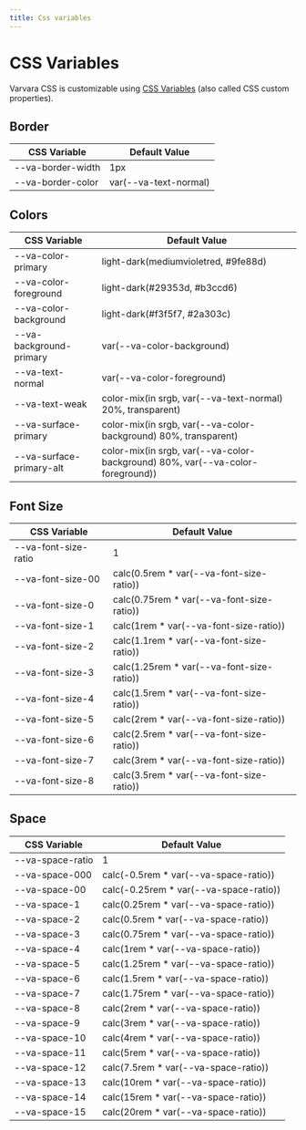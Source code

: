 ```yaml
---
title: Css variables
---
```



# CSS Variables

Varvara CSS is customizable using [CSS Variables](https://developer.mozilla.org/en-US/docs/Web/CSS/Using_CSS_custom_properties) (also called CSS custom properties).

## Border

| CSS Variable      | Default Value         |
| ----------------- | --------------------- |
| --va-border-width | 1px                   |
| --va-border-color | var(--va-text-normal) |

## Colors

| CSS Variable             | Default Value                                                                  |
| ------------------------ | ------------------------------------------------------------------------------ |
| --va-color-primary       | light-dark(mediumvioletred, #9fe88d)                                           |
| --va-color-foreground    | light-dark(#29353d, #b3ccd6)                                                   |
| --va-color-background    | light-dark(#f3f5f7, #2a303c)                                                   |
| --va-background-primary  | var(--va-color-background)                                                     |
| --va-text-normal         | var(--va-color-foreground)                                                     |
| --va-text-weak           | color-mix(in srgb, var(--va-text-normal) 20%, transparent)                     |
| --va-surface-primary     | color-mix(in srgb, var(--va-color-background) 80%, transparent)                |
| --va-surface-primary-alt | color-mix(in srgb, var(--va-color-background) 80%, var(--va-color-foreground)) |

## Font Size

| CSS Variable         | Default Value                              |
| -------------------- | ------------------------------------------ |
| --va-font-size-ratio | 1                                          |
| --va-font-size-00    | calc(0.5rem \* var(--va-font-size-ratio))  |
| --va-font-size-0     | calc(0.75rem \* var(--va-font-size-ratio)) |
| --va-font-size-1     | calc(1rem \* var(--va-font-size-ratio))    |
| --va-font-size-2     | calc(1.1rem \* var(--va-font-size-ratio))  |
| --va-font-size-3     | calc(1.25rem \* var(--va-font-size-ratio)) |
| --va-font-size-4     | calc(1.5rem \* var(--va-font-size-ratio))  |
| --va-font-size-5     | calc(2rem \* var(--va-font-size-ratio))    |
| --va-font-size-6     | calc(2.5rem \* var(--va-font-size-ratio))  |
| --va-font-size-7     | calc(3rem \* var(--va-font-size-ratio))    |
| --va-font-size-8     | calc(3.5rem \* var(--va-font-size-ratio))  |

## Space

| CSS Variable     | Default Value                           |
| ---------------- | --------------------------------------- |
| --va-space-ratio | 1                                       |
| --va-space-000   | calc(-0.5rem \* var(--va-space-ratio))  |
| --va-space-00    | calc(-0.25rem \* var(--va-space-ratio)) |
| --va-space-1     | calc(0.25rem \* var(--va-space-ratio))  |
| --va-space-2     | calc(0.5rem \* var(--va-space-ratio))   |
| --va-space-3     | calc(0.75rem \* var(--va-space-ratio))  |
| --va-space-4     | calc(1rem \* var(--va-space-ratio))     |
| --va-space-5     | calc(1.25rem \* var(--va-space-ratio))  |
| --va-space-6     | calc(1.5rem \* var(--va-space-ratio))   |
| --va-space-7     | calc(1.75rem \* var(--va-space-ratio))  |
| --va-space-8     | calc(2rem \* var(--va-space-ratio))     |
| --va-space-9     | calc(3rem \* var(--va-space-ratio))     |
| --va-space-10    | calc(4rem \* var(--va-space-ratio))     |
| --va-space-11    | calc(5rem \* var(--va-space-ratio))     |
| --va-space-12    | calc(7.5rem \* var(--va-space-ratio))   |
| --va-space-13    | calc(10rem \* var(--va-space-ratio))    |
| --va-space-14    | calc(15rem \* var(--va-space-ratio))    |
| --va-space-15    | calc(20rem \* var(--va-space-ratio))    |

